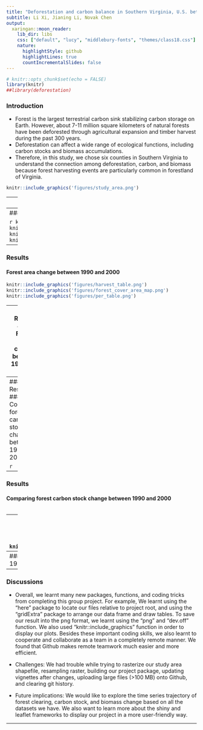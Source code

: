 ```yaml
---
title: "Deforestation and carbon balance in Southern Virginia, U.S. between 1990 and 2000"
subtitle: Li Xi, Jianing Li, Novak Chen
output:
  xaringan::moon_reader:
    lib_dir: libs
    css: ["default", "lucy", "middlebury-fonts", "themes/class18.css"]
    nature:
      highlightStyle: github
      highlightLines: true
      countIncrementalSlides: false
---
```


```r
# knitr::opts_chunk$set(echo = FALSE)
library(knitr)
##library(deforestation)
```

### Introduction

- Forest is the largest terrestrial carbon sink stabilizing carbon storage on Earth. However, about 7-11 million square kilometers of natural forests have been deforested through agricultural expansion and timber harvest during the past 300 years. 
- Deforestation can affect a wide range of ecological functions, including carbon stocks and biomass accumulations.
- Therefore, in this study, we chose six counties in Southern Virginia to understand the connection among deforestation, carbon, and biomass because forest harvesting events are particularly common in forestland of Virginia. 

```r
knitr::include_graphics('figures/study_area.png')
```

---
### Data and Methods 

#### Data
##### North American Forest Dynamics (NAFD) 
##### Forest Carbon Stocks and Fluxes After Disturbance, Southeastern USA, 1990-2010
##### National Aboveground Biomass and Carbon Baseline Dataset (NBCD, Version 2)


#### Methods
##### Quantifying forest harvest: Identify the pixels that belong to forest cover class in 1990 and then changed to non_forest cover class in 2000.

##### Comparing forest carbon stock change: 

##### Comparing forest biomass change: Biomass data were extracted from the datasets above and then Biomass were compared between 1990 and 2000 for all forest land, the forest harvested land, and the undisturbed land. 

##### Packages used: geospaar, dplyr, rgdal, raster, ggplot2, here, gridExtra, knitr, tmap, rastervis, mapview. 

---
### Results
#### Forest area change between 1990 and 2000

```r
knitr::include_graphics('figures/forest_cover.png')
knitr::include_graphics('figures/forest_harvest_map.png')
knitr::include_graphics('figures/non_disturbance_area.png')
knitr::include_graphics('figures/percentage_harvest_map.png')
```

---
### Results
#### Forest area change between 1990 and 2000
```r
knitr::include_graphics('figures/harvest_table.png')
knitr::include_graphics('figures/forest_cover_area_map.png')
knitr::include_graphics('figures/per_table.png')
```

---
### Results
#### Forest area change between 1990 and 2000

```r
knitr::include_graphics('figures/bar_graph_total_forest_harvest_area.png')
knitr::include_graphics('figures/bar_graph_total_forest_area.png')
knitr::include_graphics('figures/bar_graph_forest_harvest_percentage.png')
```

---
### Results
#### Comparing forest carbon stock change between 1990 and 2000

```r

```

---
### Results
#### Comparing forest carbon stock change between 1990 and 2000

```r

```

---
### Results
#### Comparing forest biomass change between 1990 and 2000
```r
knitr::include_graphics('figures/agb1990.png')
knitr::include_graphics('figures/agb2000.png')
knitr::include_graphics('figures/biomass_FIA_ALD2000.png')
```

---
### Results
#### Comparing forest biomass change between 1990 and 2000
```r
knitr::include_graphics('figures/bar_agb_harvested.png')
knitr::include_graphics('figures/bar_agb_undisturbed.png')
knitr::include_graphics('figures/bar_agb.png')
```

---
### Discussions 

- Overall, we learnt many new packages, functions, and coding tricks from completing this group project. For example, We learnt using the “here” package to locate our files relative to project root, and using the “gridExtra” package to arrange our data frame and draw tables. To save our result into the png format, we learnt using the “png” and “dev.off” function. We also used  “knitr::include_graphics” function in order to display our plots. Besides these important coding skills, we also learnt to cooperate and collaborate as a team in a completely remote manner. We found that Github makes remote teamwork much easier and more efficient.   

- Challenges: We had trouble while trying to rasterize our study area shapefile, resampling raster, building our project package, updating vignettes after changes, uploading large files (>100 MB) onto Github, and clearing git history. 

- Future implications: We would like to explore the time series trajectory of forest clearing, carbon stock, and biomass change based on all the datasets we have. We also want to learn more about the shiny and leaflet frameworks to display our project in a more user-friendly way.  

---
